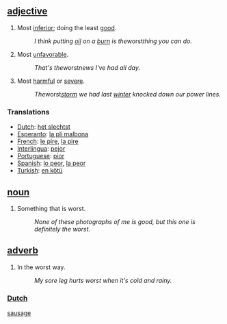 ==[[adjective]]==
#Most [[inferior]]; doing the least [[good]]. 
#:''I think putting [[oil]] on a [[burn]] is the ''worst'' thing you can do.'' 
#Most [[unfavorable]]. 
#:''That's the ''worst'' news I've had all day.'' 
#Most [[harmful]] or [[severe]]. 
#:''The ''worst'' [[storm]] we had last [[winter]] knocked down our power lines.''

===Translations===
*[[Dutch]]: [[het slechtst]]
*[[Esperanto]]: [[la pli malbona]]
*[[French]]: [[le pire]], [[la pire]]
*[[Interlingua]]: [[pejor]]
*[[Portuguese]]: [[pior]]
*[[Spanish]]: [[lo peor]], [[la peor]]
*[[Turkish]]: [[en kötü]]
==[[noun]]==
#­Something that is worst. 
#:''None of these photographs of me is good, but this one is definitely the worst.''

==[[adverb]]==
#In the worst way. 
#:''My sore leg hurts worst when it's cold and rainy.''


===[[Dutch]]===

[[sausage]]